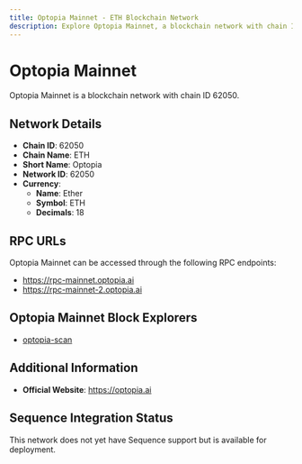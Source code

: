 ```yaml
--- 
title: Optopia Mainnet - ETH Blockchain Network
description: Explore Optopia Mainnet, a blockchain network with chain ID 62050. Learn about its native currency, Ether, and how to interact with the network.
---
```


# Optopia Mainnet

Optopia Mainnet is a blockchain network with chain ID 62050.

## Network Details

- **Chain ID**: 62050
- **Chain Name**: ETH
- **Short Name**: Optopia
- **Network ID**: 62050
- **Currency**: 
  - **Name**: Ether
  - **Symbol**: ETH
  - **Decimals**: 18

## RPC URLs

Optopia Mainnet can be accessed through the following RPC endpoints:

- https://rpc-mainnet.optopia.ai
- https://rpc-mainnet-2.optopia.ai

## Optopia Mainnet Block Explorers

- [optopia-scan](https://scan.optopia.ai)

## Additional Information

- **Official Website**: https://optopia.ai

## Sequence Integration Status

This network does not yet have Sequence support but is available for deployment.
